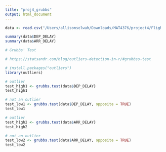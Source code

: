 ```yaml
---
title: "proj4_grubbs"
output: html_document
---
```


```r
data <- read.csv("/Users/allisonselwah/Downloads/MAT4376/project4/Flights_2019_v2.csv")

summary(data$DEP_DELAY)
summary(data$ARR_DELAY)

# Grubbs' Test

# https://statsandr.com/blog/outliers-detection-in-r/#grubbss-test

# install.packages("outliers")
library(outliers)

# outlier
test_high1 <- grubbs.test(data$DEP_DELAY)
test_high1

# not an outlier
test_low1 <- grubbs.test(data$DEP_DELAY, opposite = TRUE)
test_low1

# outlier
test_high2 <- grubbs.test(data$ARR_DELAY)
test_high2

# not an outlier 
test_low2 <- grubbs.test(data$ARR_DELAY, opposite = TRUE)
test_low2
```